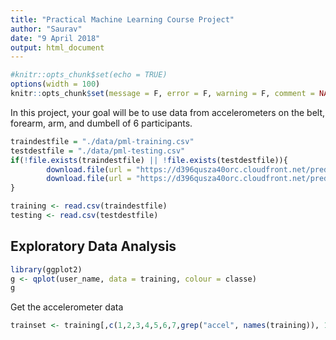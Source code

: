 ```yaml
---
title: "Practical Machine Learning Course Project"
author: "Saurav"
date: "9 April 2018"
output: html_document
---
```


```r
#knitr::opts_chunk$set(echo = TRUE)
options(width = 100)
knitr::opts_chunk$set(message = F, error = F, warning = F, comment = NA, fig.align = "center", dpi = 100, tidy = F, cache.path = '.cache/', fig.path = 'fig/', fig.width = 8, fig.height = 3.5)
```
In this project, your goal will be to use data from accelerometers on the belt, forearm, arm, and dumbell of 6 participants.

```r
traindestfile = "./data/pml-training.csv"
testdestfile = "./data/pml-testing.csv"
if(!file.exists(traindestfile) || !file.exists(testdestfile)){
        download.file(url = "https://d396qusza40orc.cloudfront.net/predmachlearn/pml-training.csv", destfile = traindestfile)
        download.file(url = "https://d396qusza40orc.cloudfront.net/predmachlearn/pml-testing.csv", destfile = testdestfile)
}

training <- read.csv(traindestfile)
testing <- read.csv(testdestfile)
```

## Exploratory Data Analysis


```r
library(ggplot2)
g <- qplot(user_name, data = training, colour = classe)
g
```

Get the accelerometer data
```r
trainset <- training[,c(1,2,3,4,5,6,7,grep("accel", names(training)), 160)]
```


